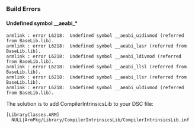 === Build Errors ===

==== Undefined symbol __aeabi_* ====
<pre>
armlink : error L6218:  Undefined symbol __aeabi_uidivmod (referred from BaseLib.lib).
armlink : error L6218:  Undefined symbol __aeabi_lasr (referred from BaseLib.lib).
armlink : error L6218:  Undefined symbol __aeabi_ldivmod (referred from BaseLib.lib).
armlink : error L6218:  Undefined symbol __aeabi_llsl (referred from BaseLib.lib).
armlink : error L6218:  Undefined symbol __aeabi_llsr (referred from BaseLib.lib).
armlink : error L6218:  Undefined symbol __aeabi_uldivmod (referred from BaseLib.lib).
</pre>

The solution is to add CompilerIntrinsicsLib to your DSC file:
<pre>
[LibraryClasses.ARM]
  NULL|ArmPkg/Library/CompilerIntrinsicsLib/CompilerIntrinsicsLib.inf
</pre>

<!-- [[Category:ARM]] -->
<!-- [[Category:EDKII]] -->